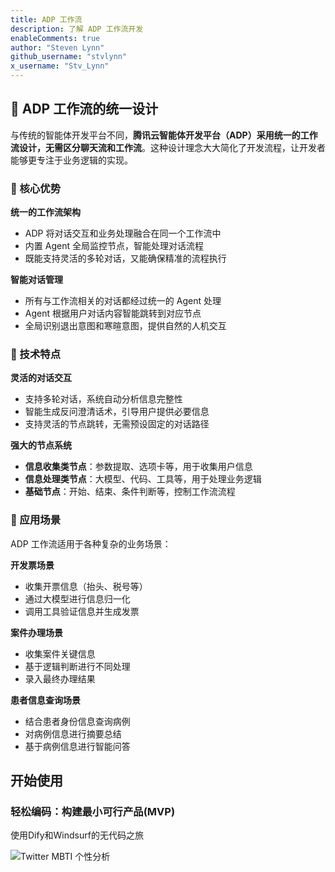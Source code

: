 ```yaml
---
title: ADP 工作流
description: 了解 ADP 工作流开发
enableComments: true
author: "Steven Lynn"
github_username: "stvlynn"
x_username: "Stv_Lynn"
---
```


## 🤔 ADP 工作流的统一设计

与传统的智能体开发平台不同，**腾讯云智能体开发平台（ADP）采用统一的工作流设计，无需区分聊天流和工作流**。这种设计理念大大简化了开发流程，让开发者能够更专注于业务逻辑的实现。

### 🎯 核心优势

**统一的工作流架构**
- ADP 将对话交互和业务处理融合在同一个工作流中
- 内置 Agent 全局监控节点，智能处理对话流程
- 既能支持灵活的多轮对话，又能确保精准的流程执行

**智能对话管理**
- 所有与工作流相关的对话都经过统一的 Agent 处理
- Agent 根据用户对话内容智能跳转到对应节点
- 全局识别退出意图和寒暄意图，提供自然的人机交互

### 🔧 技术特点

**灵活的对话交互**
- 支持多轮对话，系统自动分析信息完整性
- 智能生成反问澄清话术，引导用户提供必要信息
- 支持灵活的节点跳转，无需预设固定的对话路径

**强大的节点系统**
- **信息收集类节点**：参数提取、选项卡等，用于收集用户信息
- **信息处理类节点**：大模型、代码、工具等，用于处理业务逻辑
- **基础节点**：开始、结束、条件判断等，控制工作流流程

### 🌟 应用场景

ADP 工作流适用于各种复杂的业务场景：

**开发票场景**
- 收集开票信息（抬头、税号等）
- 通过大模型进行信息归一化
- 调用工具验证信息并生成发票

**案件办理场景**
- 收集案件关键信息
- 基于逻辑判断进行不同处理
- 录入最终办理结果

**患者信息查询场景**
- 结合患者身份信息查询病例
- 对病例信息进行摘要总结
- 基于病例信息进行智能问答

## 开始使用

### 轻松编码：构建最小可行产品(MVP)

<Cards>
   <Card 
    href="./workflow/twitter-mbti-receipt" 
    title="构建MVP：前端与后端"
  >
  <p>使用Dify和Windsurf的无代码之旅</p>
    <img src="https://s2.loli.net/2025/05/12/bDNACQq2Stp4L76.png" alt="Twitter MBTI 个性分析" />
    </Card>
</Cards>